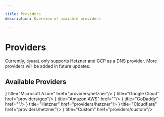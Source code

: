 ```yaml
---

title: Providers
description: Overview of avaiable providers

---
```



# Providers

Currently, `dynami` only supports Hetzner and GCP as a DNS provider. More providers will be added in future updates.

## Available Providers

<Cards>
    <Card icon={
        <svg xmlns="http://www.w3.org/2000/svg" width="24" height="24" fill="currentColor" viewBox="0 0 24 24">
            <path d="M22.379 23.343a1.62 1.62 0 0 0 1.536-2.14v.002L17.35 1.76A1.62 1.62 0 0 0 15.816.657H8.184A1.62 1.62 0 0 0 6.65 1.76L.086 21.204a1.62 1.62 0 0 0 1.536 2.139h4.741a1.62 1.62 0 0 0 1.535-1.103l.977-2.892 4.947 3.675c.28.208.618.32.966.32m-3.084-12.531 3.624 10.739a.54.54 0 0 1-.51.713v-.001h-.03a.54.54 0 0 1-.322-.106l-9.287-6.9h4.853m6.313 7.006c.116-.326.13-.694.007-1.058L9.79 1.76a1.722 1.722 0 0 0-.007-.02h6.034a.54.54 0 0 1 .512.366l6.562 19.445a.54.54 0 0 1-.338.684"/>
        </svg>
    } title="Microsoft Azure" href="providers/hetzner"/>
    <Card icon={
        <svg xmlns="http://www.w3.org/2000/svg" width="24" height="24" fill="currentColor" viewBox="0 0 24 24">
            <path d="M12.19 2.38a9.344 9.344 0 0 0-9.234 6.893c.053-.02-.055.013 0 0-3.875 2.551-3.922 8.11-.247 10.941l.006-.007-.007.03a6.717 6.717 0 0 0 4.077 1.356h5.173l.03.03h5.192c6.687.053 9.376-8.605 3.835-12.35a9.365 9.365 0 0 0-2.821-4.552l-.043.043.006-.05A9.344 9.344 0 0 0 12.19 2.38zm-.358 4.146c1.244-.04 2.518.368 3.486 1.15a5.186 5.186 0 0 1 1.862 4.078v.518c3.53-.07 3.53 5.262 0 5.193h-5.193l-.008.009v-.04H6.785a2.59 2.59 0 0 1-1.067-.23h.001a2.597 2.597 0 1 1 3.437-3.437l3.013-3.012A6.747 6.747 0 0 0 8.11 8.24c.018-.01.04-.026.054-.023a5.186 5.186 0 0 1 3.67-1.69z"/>
        </svg>
    } title="Google Cloud" href="providers/gcp"/>
    <Card icon={
        <svg xmlns="http://www.w3.org/2000/svg" width="24" height="24" fill="currentColor" viewBox="0 0 24 24">
            <path d="M6.763 10.036c0 .296.032.535.088.71.064.176.144.368.256.576.04.063.056.127.056.183 0 .08-.048.16-.152.24l-.503.335a.383.383 0 0 1-.208.072c-.08 0-.16-.04-.239-.112a2.47 2.47 0 0 1-.287-.375 6.18 6.18 0 0 1-.248-.471c-.622.734-1.405 1.101-2.347 1.101-.67 0-1.205-.191-1.596-.574-.391-.384-.59-.894-.59-1.533 0-.678.239-1.23.726-1.644.487-.415 1.133-.623 1.955-.623.272 0 .551.024.846.064.296.04.6.104.918.176v-.583c0-.607-.127-1.03-.375-1.277-.255-.248-.686-.367-1.3-.367-.28 0-.568.031-.863.103-.295.072-.583.16-.862.272a2.287 2.287 0 0 1-.28.104.488.488 0 0 1-.127.023c-.112 0-.168-.08-.168-.247v-.391c0-.128.016-.224.056-.28a.597.597 0 0 1 .224-.167c.279-.144.614-.264 1.005-.36a4.84 4.84 0 0 1 1.246-.151c.95 0 1.644.216 2.091.647.439.43.662 1.085.662 1.963v2.586zm-3.24 1.214c.263 0 .534-.048.822-.144.287-.096.543-.271.758-.51.128-.152.224-.32.272-.512.047-.191.08-.423.08-.694v-.335a6.66 6.66 0 0 0-.735-.136 6.02 6.02 0 0 0-.75-.048c-.535 0-.926.104-1.19.32-.263.215-.39.518-.39.917 0 .375.095.655.295.846.191.2.47.296.838.296zm6.41.862c-.144 0-.24-.024-.304-.08-.064-.048-.12-.16-.168-.311L7.586 5.55a1.398 1.398 0 0 1-.072-.32c0-.128.064-.2.191-.2h.783c.151 0 .255.025.31.08.065.048.113.16.16.312l1.342 5.284 1.245-5.284c.04-.16.088-.264.151-.312a.549.549 0 0 1 .32-.08h.638c.152 0 .256.025.32.08.063.048.12.16.151.312l1.261 5.348 1.381-5.348c.048-.16.104-.264.16-.312a.52.52 0 0 1 .311-.08h.743c.127 0 .2.065.2.2 0 .04-.009.08-.017.128a1.137 1.137 0 0 1-.056.2l-1.923 6.17c-.048.16-.104.263-.168.311a.51.51 0 0 1-.303.08h-.687c-.151 0-.255-.024-.32-.08-.063-.056-.119-.16-.15-.32l-1.238-5.148-1.23 5.14c-.04.16-.087.264-.15.32-.065.056-.177.08-.32.08zm10.256.215c-.415 0-.83-.048-1.229-.143-.399-.096-.71-.2-.918-.32-.128-.071-.215-.151-.247-.223a.563.563 0 0 1-.048-.224v-.407c0-.167.064-.247.183-.247.048 0 .096.008.144.024.048.016.12.048.2.08.271.12.566.215.878.279.319.064.63.096.95.096.502 0 .894-.088 1.165-.264a.86.86 0 0 0 .415-.758.777.777 0 0 0-.215-.559c-.144-.151-.416-.287-.807-.415l-1.157-.36c-.583-.183-1.014-.454-1.277-.813a1.902 1.902 0 0 1-.4-1.158c0-.335.073-.63.216-.886.144-.255.335-.479.575-.654.24-.184.51-.32.83-.415.32-.096.655-.136 1.006-.136.175 0 .359.008.535.032.183.024.35.056.518.088.16.04.312.08.455.127.144.048.256.096.336.144a.69.69 0 0 1 .24.2.43.43 0 0 1 .071.263v.375c0 .168-.064.256-.184.256a.83.83 0 0 1-.303-.096 3.652 3.652 0 0 0-1.532-.311c-.455 0-.815.071-1.062.223-.248.152-.375.383-.375.71 0 .224.08.416.24.567.159.152.454.304.877.44l1.134.358c.574.184.99.44 1.237.767.247.327.367.702.367 1.117 0 .343-.072.655-.207.926-.144.272-.336.511-.583.703-.248.2-.543.343-.886.447-.36.111-.734.167-1.142.167zM21.698 16.207c-2.626 1.94-6.442 2.969-9.722 2.969-4.598 0-8.74-1.7-11.87-4.526-.247-.223-.024-.527.272-.351 3.384 1.963 7.559 3.153 11.877 3.153 2.914 0 6.114-.607 9.06-1.852.439-.2.814.287.383.607zM22.792 14.961c-.336-.43-2.22-.207-3.074-.103-.255.032-.295-.192-.063-.36 1.5-1.053 3.967-.75 4.254-.399.287.36-.08 2.826-1.485 4.007-.215.184-.423.088-.327-.151.32-.79 1.03-2.57.695-2.994z"/>
        </svg>
    } title="Amazon AWS" href=""/>
    <Card icon={
        <svg xmlns="http://www.w3.org/2000/svg" width="24" height="24" fill="currentColor" viewBox="0 0 24 24">
            <path d="M20.702 2.29c-2.494-1.554-5.778-1.187-8.706.654C9.076 1.104 5.79.736 3.3 2.29c-3.941 2.463-4.42 8.806-1.07 14.167 2.47 3.954 6.333 6.269 9.77 6.226 3.439.043 7.301-2.273 9.771-6.226 3.347-5.361 2.872-11.704-1.069-14.167zM4.042 15.328a12.838 12.838 0 01-1.546-3.541 10.12 10.12 0 01-.336-3.338c.15-1.98.956-3.524 2.27-4.345 1.315-.822 3.052-.87 4.903-.137.281.113.556.24.825.382A15.11 15.11 0 007.5 7.54c-2.035 3.255-2.655 6.878-1.945 9.765a13.247 13.247 0 01-1.514-1.98zm17.465-3.541a12.866 12.866 0 01-1.547 3.54 13.25 13.25 0 01-1.513 1.984c.635-2.589.203-5.76-1.353-8.734a.39.39 0 00-.563-.153l-4.852 3.032a.397.397 0 00-.126.546l.712 1.139a.395.395 0 00.547.126l3.145-1.965c.101.306.203.606.28.916.296 1.086.41 2.214.335 3.337-.15 1.982-.956 3.525-2.27 4.347a4.437 4.437 0 01-2.25.65h-.101a4.432 4.432 0 01-2.25-.65c-1.314-.822-2.121-2.365-2.27-4.347-.074-1.123.039-2.251.335-3.337a13.212 13.212 0 014.05-6.482 10.148 10.148 0 012.849-1.765c1.845-.733 3.586-.685 4.9.137 1.316.822 2.122 2.365 2.271 4.345a10.146 10.146 0 01-.33 3.334z" />
        </svg>
    } title="GoDaddy" href=""/>
    <Card icon={
        <svg xmlns="http://www.w3.org/2000/svg" width="24" height="24" fill="currentColor" viewBox="0 0 24 24">
            <path d="m0 0v24h24v-24zm4.602 4.025h2.244c.509 0 .716.215.716.717v5.64h8.883v-5.64c0-.509.215-.717.717-.717h2.229c.5 0 .71.23.724.717v14.516c0 .509-.215.717-.717.717h-2.23c-.51 0-.717-.215-.717-.717v-5.735h-8.889v5.735c0 .516-.215.717-.716.717h-2.244c-.51 0-.717-.208-.717-.717v-14.516c0-.509.207-.717.717-.717z"/>
        </svg>
    } title="Hetzner" href="providers/hetzner"/>
    <Card icon={
        <svg xmlns="http://www.w3.org/2000/svg" width="24" height="24" fill="currentColor" viewBox="0 0 24 24">
            <path d="M16.5088 16.8447c.1475-.5068.0908-.9707-.1553-1.3154-.2246-.3164-.6045-.499-1.0615-.5205l-8.6592-.1123a.1559.1559 0 0 1-.1333-.0713c-.0283-.042-.0351-.0986-.021-.1553.0278-.084.1123-.1484.2036-.1562l8.7359-.1123c1.0351-.0489 2.1601-.8868 2.5537-1.9136l.499-1.3013c.0215-.0561.0293-.1128.0147-.168-.5625-2.5463-2.835-4.4453-5.5499-4.4453-2.5039 0-4.6284 1.6177-5.3876 3.8614-.4927-.3658-1.1187-.5625-1.794-.499-1.2026.119-2.1665 1.083-2.2861 2.2856-.0283.31-.0069.6128.0635.894C1.5683 13.171 0 14.7754 0 16.752c0 .1748.0142.3515.0352.5273.0141.083.0844.1475.1689.1475h15.9814c.0909 0 .1758-.0645.2032-.1553l.12-.4268zm2.7568-5.5634c-.0771 0-.1611 0-.2383.0112-.0566 0-.1054.0415-.127.0976l-.3378 1.1744c-.1475.5068-.0918.9707.1543 1.3164.2256.3164.6055.498 1.0625.5195l1.8437.1133c.0557 0 .1055.0263.1329.0703.0283.043.0351.1074.0214.1562-.0283.084-.1132.1485-.204.1553l-1.921.1123c-1.041.0488-2.1582.8867-2.5527 1.914l-.1406.3585c-.0283.0713.0215.1416.0986.1416h6.5977c.0771 0 .1474-.0489.169-.126.1122-.4082.1757-.837.1757-1.2803 0-2.6025-2.125-4.727-4.7344-4.727"/>
        </svg>
    } title="Cloudflare" href="providers/hetzner"/>
    <Card icon={
        <svg xmlns="http://www.w3.org/2000/svg" width="24" height="24" fill="currentColor" viewBox="0 0 16 16">
            <path d="M3.112 3.645A1.5 1.5 0 0 1 4.605 2H7a.5.5 0 0 1 .5.5v.382c0 .696-.497 1.182-.872 1.469a.459.459 0 0 0-.115.118.113.113 0 0 0-.012.025L6.5 4.5v.003l.003.01c.004.01.014.028.036.053a.86.86 0 0 0 .27.194C7.09 4.9 7.51 5 8 5c.492 0 .912-.1 1.19-.24a.86.86 0 0 0 .271-.194.213.213 0 0 0 .036-.054l.003-.01v-.008a.112.112 0 0 0-.012-.025.459.459 0 0 0-.115-.118c-.375-.287-.872-.773-.872-1.469V2.5A.5.5 0 0 1 9 2h2.395a1.5 1.5 0 0 1 1.493 1.645L12.645 6.5h.237c.195 0 .42-.147.675-.48.21-.274.528-.52.943-.52.568 0 .947.447 1.154.862C15.877 6.807 16 7.387 16 8s-.123 1.193-.346 1.638c-.207.415-.586.862-1.154.862-.415 0-.733-.246-.943-.52-.255-.333-.48-.48-.675-.48h-.237l.243 2.855A1.5 1.5 0 0 1 11.395 14H9a.5.5 0 0 1-.5-.5v-.382c0-.696.497-1.182.872-1.469a.459.459 0 0 0 .115-.118.113.113 0 0 0 .012-.025L9.5 11.5v-.003l-.003-.01a.214.214 0 0 0-.036-.053.859.859 0 0 0-.27-.194C8.91 11.1 8.49 11 8 11c-.491 0-.912.1-1.19.24a.859.859 0 0 0-.271.194.214.214 0 0 0-.036.054l-.003.01v.002l.001.006a.113.113 0 0 0 .012.025c.016.027.05.068.115.118.375.287.872.773.872 1.469v.382a.5.5 0 0 1-.5.5H4.605a1.5 1.5 0 0 1-1.493-1.645L3.356 9.5h-.238c-.195 0-.42.147-.675.48-.21.274-.528.52-.943.52-.568 0-.947-.447-1.154-.862C.123 9.193 0 8.613 0 8s.123-1.193.346-1.638C.553 5.947.932 5.5 1.5 5.5c.415 0 .733.246.943.52.255.333.48.48.675.48h.238l-.244-2.855z"/>
        </svg>
    } title="Custom" href="providers/custom"/>
</Cards>